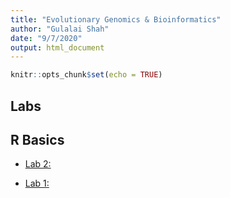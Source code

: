 ```yaml
---
title: "Evolutionary Genomics & Bioinformatics"
author: "Gulalai Shah"
date: "9/7/2020"
output: html_document
---
```


```r
knitr::opts_chunk$set(echo = TRUE)
```

## Labs
## R Basics

- [Lab 2:](lab2.html)

- [Lab 1:](lab1_Gulalai.html)



